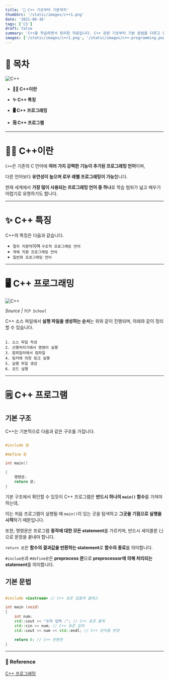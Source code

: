 ```yaml
---
title: '🤩 C++ 기초부터 기본까지'
thumbSrc: '/static/images/c++1.png'
date: '2021-06-16'
tags: ['CS']
draft: false
summary: 'C++을 학습하면서 정리한 자료입니다. C++ 관련 기초부터 기본 문법을 다루고 있습니다.'
images: ['/static/images/c++1.png', '/static/images/c++-programming.png']
---
```


# 📌 목차

![C++](/static/images/c++1.png)

- **💁🏻 C++이란**

- **✨ C++ 특징**

- **🖥️ C++ 프로그래밍**

- **🗒️ C++ 프로그램**

---

# 💁🏻 C++이란

`C++`은 기존의 C 언어에 **여러 가지 강력한 기능이 추가된 프로그래밍 언어**이며,

다른 언어보다 **유연성이 높으며 로우 레벨 프로그래밍이 가능**합니다.

현재 세계에서 **가장 많이 사용되는 프로그래밍 언어 중 하나**로 학습 범위가 넓고 배우기 어렵기로 유명하기도 합니다.

---

# ✨ C++ 특징

C++의 특징은 다음과 같습니다.

- `절차 지향적`이며 `구조적 프로그래밍 언어`
- `객체 지향 프로그래밍 언어`
- `일반화 프로그래밍 언어`

---

# 🖥️ C++ 프로그래밍

![C++](/static/images/c++-programming.png)

_Source | `TCP School`_

C++ 소스 파일에서 **실행 파일을 생성하는 순서**는 위와 같이 진행되며, 아래와 같이 정리할 수 있습니다.

```

1. 소스 파일 작성
2. 선행처리기에서 명령어 실행
3. 컴파일러에서 컴파일
4. 링커에 의한 링크 실행
5. 실행 파일 생성
6. 코드 실행

```

---

# 🗒️ C++ 프로그램

## 기본 구조

C++는 기본적으로 다음과 같은 구조를 가집니다.

```cpp

#include 문

#define 문

int main()

{
    명령문;
    return 문;
}

```

기본 구조에서 확인할 수 있듯이 C++ 프로그램은 **반드시 하나의 `main()` 함수**를 가져야 하는데,

이는 처음 프로그램이 실행될 때 `main()`이 있는 곳을 탐색하고 **그곳을 기점으로 실행을 시작**하기 때문입니다.

또한, 명령문은 프로그램 **동작에 대한 모든 statement**를 가르키며, 반드시 세미콜론 (;)으로 문장을 끝내야 합니다.

`return 문`은 **함수의 결과값을 반환하는 statement**로 **함수의 종료**를 의미합니다.

`#inclue문`과 `#define문`은 **preprocess 문**으로 **preprocessor에 의해 처리되는 statement**를 의미합니다.

## 기본 문법

```cpp

#include <iostream> // C++ 표준 입출력 클래스

int main (void)
{
    int num;
    std::cout << "숫자 입력 :"; // C++ 표준 출력
    std::cin >> num; // C++ 표준 입력
    std::cout << num << std::endl; // C++ 문자열 변경

    return 0; // C++ 반환문
}

```

---

### 🔗 Reference

[C++ 프로그래밍](http://tcpschool.com/cpp/cpp_intro_programming)
